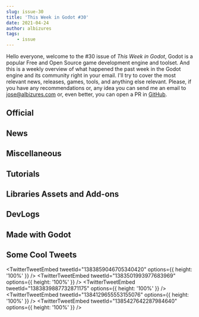 ```yaml
---
slug: issue-30
title: 'This Week in Godot #30'
date: 2021-04-24
author: albizures
tags:
	- issue
---
```


Hello everyone, welcome to the #30 issue of _This Week in Godot_, Godot is a popular Free and Open Source game development engine and toolset. And this is a weekly overview of what happened the past week in the Godot engine and its community right in your email. I'll try to cover the most relevant news, releases, games, tools, and anything else relevant. Please, if you have any recommendations or, any idea you can send me an email to jose@albizures.com or, even better, you can open a PR in [GitHub](https://github.com/albizures/ThisWeekInGodot).

## Official

<Card
	author="Godot Engine"
	link="https://godotengine.org/article/godot-3-3-has-arrived"
	label="Godot 3.3 has arrived, with a focus on optimization and reliability"
	description="All Godot contributors are delighted to release our latest milestone today, Godot 3.3, after more than 7 months of development!"
	publisher="Godot Engine"
	icon="https://godotengine.org/themes/godotengine/assets/favicon.png"
	cover="https://godotengine.org/storage/app/uploads/public/608/097/1a7/6080971a7203c431406770.png"
	date="2021-04-21T09:00:00.000Z"
/>

<Card
	author="Godot Engine"
	link="https://godotengine.org/article/godot-showcase-john-watson-gravity-ace"
	label="Godot Showcase - Gravity Ace developer talks about his experience"
	description="This week, we are interviewing John Watson about Gravity Ace, a 2D multi-directional gravity shooter. It was released in October 2020 in early access and is available on Windows and Linux."
	publisher="Godot Engine"
	icon="https://godotengine.org/themes/godotengine/assets/favicon.png"
	cover="https://godotengine.org/storage/app/uploads/public/607/b66/7e9/607b667e93a46491184773.png"
	date="2021-04-18T09:00:00.000Z"
/>

## News

<Card
	author="Nintendo Life"
	link="https://www.nintendolife.com/news/2021/04/oddventure_is_a_new_earthbound_and_undertale-inspired_rpg_coming_to_switch_in_2022"
	label="Oddventure Is A New EarthBound And Undertale-Inspired RPG Coming To Switch In 2022"
	description="“Set in a cursed fairytale world”"
	publisher="Nintendo Life"
	icon="https://images.nintendolife.com/site/icon/180x180.png"
	cover="https://images.nintendolife.com/2470c56aae468/1280x720.jpg"
	date="2021-04-23T10:30:00.000Z"
/>

<Card
	author="Liam Dawe"
	link="https://www.gamingonlinux.com/2021/04/godot-engine-33-is-out-with-plans-for-34-while-40-with-vulkan-is-still-in-progress"
	label="Godot Engine 3.3 is out with plans for 3.4 while 4.0 with Vulkan is still in progress"
	description="The free and open source game engine Godot Engine has a huge new feature release out, so big they had to change the version number and they have some big plans for long-term support."
	publisher="GamingOnLinux"
	icon="https://www.gamingonlinux.com/templates/default/images/icon.png"
	cover="https://www.gamingonlinux.com/uploads/tagline_gallery/godot.jpg"
	date="2021-04-22T08:31:17.000Z"
/>

<Card
	author="Gamefromscratch"
	link="https://youtu.be/lczBFRIjCMY"
	label="Godot 3.3 Released!"
	description="Great news Godot Users, Godot 3.3 is here, and it’s a pretty large release. Lets run through the new features in this video"
	publisher="YouTube"
	icon="https://www.youtube.com/s/desktop/b7e72d39/img/favicon_144.png"
	cover="https://i.ytimg.com/vi/lczBFRIjCMY/maxresdefault.jpg"
	date="2021-04-21T00:00:00.000Z"
/>

<Card
	author="CodingKaiju"
	link="https://youtu.be/OpwlD9sqkeM"
	label="Godot News"
	publisher="YouTube"
	icon="https://www.youtube.com/s/desktop/b7e72d39/img/favicon_144.png"
	cover="https://i.ytimg.com/vi/OpwlD9sqkeM/maxresdefault.jpg"
	date="2021-04-20T00:00:00.000Z"
/>

<Card
	author="Gonzalo Gutiérrez"
	link="https://godotes.com/issues/godot-3-3/"
	label="Godot V3.3 - The long awaited 3.3 update is finally here"
	description="Godot version 3.3 is finally here! in this post: Let’s take a look at the announcement, new features, and reactions. Also, a snippet for next week"
	publisher="Godot Notes"
	icon="https://godotes.com/content/images/2020/12/GodotesLogo2-3.svg"
	cover="https://godotes.com/content/images/2021/04/GodotxRepoxIssues-1.png"
	date="2021-04-23T23:26:28.000Z"
/>

## Miscellaneous

<Card
	author="SkanerSoft - Создание 3D Игр"
	link="https://youtu.be/zNyBxogs7ZE"
	label="Godot Engine 3.3 RELEASE. Новая стабильная версия игрового движка Godot Engine."
	description="Бесплатный урок курса “3D PRO” от ArtCraft: https://bit.ly/32z7sZJВ этом видео поговорим о новой стабильной версии игрового движка Godot Engine 3.3.Ранний до..."
	publisher="YouTube"
	icon="https://www.youtube.com/s/desktop/b7e72d39/img/favicon_144.png"
	cover="https://i.ytimg.com/vi/zNyBxogs7ZE/maxresdefault.jpg"
	date="2021-04-23T00:00:00.000Z"
/>

<Card
	author="GameDev Journey"
	link="https://youtu.be/4pgjFP6AKBw"
	label="2D Character Movement | 2D Character Animation | Godot vs Unity"
	description="In this video I compare how 2D movement and animation is done in Unity vs Godot. Unity makes use of an Animator State Machine, while Godot uses Sprite Frame..."
	publisher="YouTube"
	icon="https://www.youtube.com/s/desktop/b7e72d39/img/favicon_144.png"
	cover="https://i.ytimg.com/vi/4pgjFP6AKBw/maxresdefault.jpg"
	date="2021-04-20T00:00:00.000Z"
/>

<Card
	author="Gotm"
	link="https://youtu.be/2D7T93knO2A"
	label="It’s So Tiny, I’m Gonna Die! - Gotm.io Plays Your Games #18"
	description="Play the games at https://gotm.io/​ ! ! !Click “SHOW MORE” for more links and info"
	publisher="YouTube"
	icon="https://www.youtube.com/s/desktop/b7e72d39/img/favicon_144.png"
	cover="https://i.ytimg.com/vi/2D7T93knO2A/maxresdefault.jpg"
	date="2021-04-16T00:00:00.000Z"
/>

<Card
	author="CodingKaiju"
	link="https://youtu.be/aGNkkJelu0c"
	label="Godot 4.0 Occlusion Culling Q&A #shorts"
	description="A quick questions and answers regarding the new occlusion culling coming to Godot 4.0."
	publisher="YouTube"
	icon="https://www.youtube.com/s/desktop/b7e72d39/img/favicon_144.png"
	cover="https://i.ytimg.com/vi/aGNkkJelu0c/hqdefault.jpg"
	date="2021-04-21T00:00:00.000Z"
/>

<Card
	author="Bakenshake"
	link="https://itch.io/jam/godot-wild-jam-32/entries"
	label="Submissions to Godot Wild Jam #32"
	description="Welcome to the Godot Wild Jam which starts the second weekend of every month. "
	publisher="itch.io"
	icon="https://itch.io/favicon.ico"
	cover="https://img.itch.zone/aW1hZ2UyL2phbS8yOTg1NzMvNTM5OTY3Mi5wbmc=/508x254%23mb/Aozxc9.png"
/>

## Tutorials

<Card
	author="GDQuest"
	link="https://youtu.be/YiE9tcoCfhE"
	label="Create Your First Complete 3D Game with Godot"
	publisher="YouTube"
	icon="https://www.youtube.com/s/desktop/b7e72d39/img/favicon_144.png"
	cover="https://i.ytimg.com/vi/YiE9tcoCfhE/maxresdefault.jpg"
	date="2021-04-22T00:00:00.000Z"
/>

<Card
	author="NAD LABS"
	link="https://youtu.be/6YBBLkzRims"
	label="Vein Like Map Generation In Godot"
	description="Just a video explaining how to procedurally generate vein-like maps.Code from the project right here"
	publisher="YouTube"
	icon="https://www.youtube.com/s/desktop/b7e72d39/img/favicon_144.png"
	cover="https://i.ytimg.com/vi/6YBBLkzRims/maxresdefault.jpg"
	date="2021-04-22T00:00:00.000Z"
/>

<Card
	author="jmbiv"
	link="https://youtu.be/XHbrKdsZrxY"
	label="How to Change Scenes in Godot (Building a Level Switcher #1)"
	description="In this video you’ll learn how to change scenes in Godot by building a level switcher that can change scenes in a dynamic, robust way that is also easy to ex..."
	publisher="YouTube"
	icon="https://www.youtube.com/s/desktop/b7e72d39/img/favicon_144.png"
	cover="https://i.ytimg.com/vi/XHbrKdsZrxY/maxresdefault.jpg"
	date="2021-04-22T00:00:00.000Z"
/>

<Card
	author="John Ivess"
	link="https://youtu.be/WNF8U_ogrL8"
	label="Pathfinding with Navigation2D in Godot #2 (Adding Line of Sight)"
	description="In the second episode of this mini-series, I’ll cover making the Line of Sight, which allows you to detect a player within a certain range and this way react..."
	publisher="YouTube"
	icon="https://www.youtube.com/s/desktop/b7e72d39/img/favicon_144.png"
	cover="https://i.ytimg.com/vi/WNF8U_ogrL8/maxresdefault.jpg"
	date="2021-04-21T00:00:00.000Z"
/>

<Card
	author="LJ MIRANDA"
	link="https://ljvmiranda921.github.io/notebook/2021/04/19/godot-nodes-and-scenes/"
	label="What are Nodes and Scenes in Godot? A cooking perspective"
	description="Getting around these concepts was my first barrier in learning Godot. Let me try to explain Nodes and Scenes by comparing it to cooking!"
	publisher="Lj Miranda"
	icon="https://ljvmiranda921.github.io/assets/favicon.ico"
	cover="https://ljvmiranda921.github.io/assets/png/godot-cooking/HeaderImage.png"
	date="2021-04-19T00:00:00.000Z"
/>

<Card
	author="The DevDocs"
	link="https://youtu.be/lmzjiMh6LLs"
	label="How to create a “Falling Leaves” Effect in less than 5 MINUTES (Godot)"
	description="A simple tutorial using Godot’s Particles2D node to create a falling leaves effect.MUSIC CREDITS:Music Credit: LAKEY INSPIREDTrack Name: “Distant”Music By: L..."
	publisher="YouTube"
	icon="https://www.youtube.com/s/desktop/b7e72d39/img/favicon_144.png"
	cover="https://i.ytimg.com/vi/lmzjiMh6LLs/maxresdefault.jpg"
	date="2021-04-21T00:00:00.000Z"
/>

<Card
	author="Davies"
	link="https://youtu.be/sSfSX7XSxWM"
	label="Godot shooter platformer series | Part 3 player gun and screenshake"
	publisher="YouTube"
	icon="https://www.youtube.com/s/desktop/b7e72d39/img/favicon_144.png"
	cover="https://i.ytimg.com/vi/sSfSX7XSxWM/maxresdefault.jpg"
	date="2021-04-19T00:00:00.000Z"
/>

<Card
	author="Age of Asparagus"
	link="https://youtu.be/6uWM7tywBVU"
	label="Make a 3D Top Down Shooter with Godot - Part 2.3 Color Variations"
	description="By the end of this video we’ll be able to set a foreground color and a background color and have the obstacles colored on a gradient between them. At first ..."
	publisher="YouTube"
	icon="https://www.youtube.com/s/desktop/b7e72d39/img/favicon_144.png"
	cover="https://i.ytimg.com/vi/6uWM7tywBVU/maxresdefault.jpg"
	date="2021-04-18T00:00:00.000Z"
/>

<Card
	author="NAD LABS"
	link="https://youtu.be/Ct6rrWr8KmM"
	label="How to Procedurally Generate Rooms in Godot’s Tilemap"
	description="Just a video explaining how to procedurally generate rooms in Godot.Code from the project right here"
	publisher="YouTube"
	icon="https://www.youtube.com/s/desktop/b7e72d39/img/favicon_144.png"
	cover="https://i.ytimg.com/vi/Ct6rrWr8KmM/hqdefault.jpg"
	date="2021-04-20T00:00:00.000Z"
/>

<Card
	author="The DevDocs"
	link="https://youtu.be/zv5fB9LZl2M"
	label="How to add sound effects in less than ONE MINUTE (Godot)"
	description="Simple tutorial for adding sound effects quickly in Godot."
	publisher="YouTube"
	icon="https://www.youtube.com/s/desktop/b7e72d39/img/favicon_144.png"
	cover="https://i.ytimg.com/vi/zv5fB9LZl2M/maxresdefault.jpg"
	date="2021-04-20T00:00:00.000Z"
/>

<Card
	author="rayuse rp"
	link="https://youtu.be/pDM0YmZHzO0"
	label="How To Make A Dedicated Server Multiplayer Game in Godot | Music & SFX"
	description="In this video, I will show you how to make our multiplayer game play music and sfx. So I will be showing you how to create a simple sound effect (sfx) for th..."
	publisher="YouTube"
	icon="https://www.youtube.com/s/desktop/b7e72d39/img/favicon_144.png"
	cover="https://i.ytimg.com/vi/pDM0YmZHzO0/maxresdefault.jpg"
	date="2021-04-19T00:00:00.000Z"
/>

<Card
	author="Vegard Beider"
	link="https://youtu.be/3gH5wJfFsWU"
	label="Godot - Shared outline between multiple objects"
	description="In this mini “tutorial” I show you how you can create a shared outline between multiple objects. This is not really a step by step tutorial, this assumes you..."
	publisher="YouTube"
	icon="https://www.youtube.com/s/desktop/b7e72d39/img/favicon_144.png"
	cover="https://i.ytimg.com/vi/3gH5wJfFsWU/maxresdefault.jpg"
	date="2021-04-19T00:00:00.000Z"
/>

<Card
	author="jmbiv"
	link="https://youtu.be/YyIpug_xD1E"
	label="Items and Autoload Scripts (Godot Retro Text Adventure Tutorial #10)"
	description="In this tutorial you will learn how to add items to your retro text adventure game in Godot. We’ll create custom item resources (similar to exits), and learn..."
	publisher="YouTube"
	icon="https://www.youtube.com/s/desktop/b7e72d39/img/favicon_144.png"
	cover="https://i.ytimg.com/vi/YyIpug_xD1E/maxresdefault.jpg"
	date="2021-04-19T00:00:00.000Z"
/>

<Card
	author="iaknihs"
	link="https://youtu.be/aQijbKFvzEk"
	label="Godot Tutorial — Text Position Helper Thingy (as often seen on touch devices)"
	description="Whatever that draggable input-aid blip thing is called. You see it on Android and other mobile devices all the time to make it easier to precisely position y..."
	publisher="YouTube"
	icon="https://www.youtube.com/s/desktop/b7e72d39/img/favicon_144.png"
	cover="https://i.ytimg.com/vi/aQijbKFvzEk/maxresdefault.jpg"
	date="2021-04-22T00:00:00.000Z"
/>

<Card
	author="Drew Conley"
	link="https://youtu.be/-LCBgGK-BAk"
	label="4 Techniques for Troubleshooting Godot code"
	description="In this beginner tutorial, we walk through 4 detailed techniques for getting to the bottom of code related bugs in Godot projects. We cover printing to the O..."
	publisher="YouTube"
	icon="https://www.youtube.com/s/desktop/b7e72d39/img/favicon_144.png"
	cover="https://i.ytimg.com/vi/-LCBgGK-BAk/maxresdefault.jpg"
	date="2021-04-07T00:00:00.000Z"
/>

## Libraries Assets and Add-ons

<Card
	author="imjp94"
	link="https://godotengine.org/asset-library/asset/817"
	label="gd-YAFSM(Finite State Machine)"
	description="Designer-friendly Finite State Machine implemented in '§Godotic' way"
	publisher="Godot Asset Library"
	icon="https://godotengine.org/themes/godotengine/assets/favicon.png"
	cover="https://raw.githubusercontent.com/imjp94/gd-YAFSM/master/icon.png"
	date="2021-04-18"
/>

<Card
	author="extrawurst"
	link="https://github.com/extrawurst/godot-ios-impact-plugin"
	label="godot-ios-impact-plugin"
	description="Provides access to the UIImpactFeedbackGenerator api for haptic impacts that are more precise than regular vibration."
	publisher="GitHub"
	icon="https://github.com/windows-tile.png"
	cover="https://opengraph.githubassets.com/eeb2495bdaeda8f5ec864d94d8da9d7b98dae584d9b32165cc73aafbc8e4bb8e/extrawurst/godot-ios-impact-plugin"
	date="2021-04-23T09:00:00.000Z"
/>

<Card
	author="Gramps"
	link="https://github.com/Gramps/GodotSteam"
	label="GodotSteam for Godot Engine"
	description="Steam API for the Godot game engine"
	publisher="GitHub"
	icon="https://github.com/windows-tile.png"
	cover="https://opengraph.githubassets.com/fb45681a9eaa2433f7842d79582740e7897fe80bbbcbb23a7aafde1766f620a6/Gramps/GodotSteam"
	date="2021-04-23T09:00:00.000Z"
/>

<Card
	author="arlez80"
	link="https://godotshaders.com/shader/sonar-effect-shader/"
	label="Sonar Effect Shader - Godot Shaders"
	description="Sonar Effect Shader."
	publisher="Godot Shaders"
	icon="https://godotshaders.com/wp-content/uploads/2021/01/favicon.png"
	cover="https://godotshaders.com/wp-content/uploads/2021/01/ssss.png"
	date="2021-04-20T11:53:24.000Z"
/>

<Card
	author="tcmug"
	link="https://godotshaders.com/shader/retro-dither/"
	label="Retro dither - Godot Shaders"
	description="A dithering shader for rendering retro polygonal meshes. This is..."
	publisher="Godot Shaders"
	icon="https://godotshaders.com/wp-content/uploads/2021/01/favicon.png"
	cover="https://godotshaders.com/wp-content/uploads/2021/01/Screenshot-from-2021-04-19-12-01-08.png"
	date="2021-04-19T13:44:54.000Z"
/>

<Card
	author="2shady4u"
	link="https://godotengine.org/asset-library/asset/444"
	label="Godot SQLite"
	description="GDNative wrapper for SQLite (Godot 3.2+), making it possible to use SQLite databases as data storage in all your future games."
	publisher="Godot Asset Library"
	icon="https://godotengine.org/themes/godotengine/assets/favicon.png"
	cover="https://raw.githubusercontent.com/2shady4u/godot-sqlite/master/icon/godot-sqlite-icon-256x256.png"
	date="2021-04-24"
/>

<Card
	author="Jeremi Biernacki"
	link="https://rakugoteam.github.io/"
	label="Rakugo"
	description="Combo of Addon and Template to create visual novels in Godot inspired by Ren'Py"
	publisher="Rakugo"
	icon="https://rakugoteam.github.io/favicon.ico"
	cover="https://img.itch.zone/aW1hZ2UvODQxNTg3LzQ3MTg2NzIucG5n/original/IWLcUQ.png"
/>

<Card
	author="Andrii Doroshenko"
	link="https://goostengine.github.io/"
	label="Goost"
	description="A general-purpose, extensible and customizable C++ extension for Godot Engine."
	publisher="Goost"
	icon="https://goostengine.github.io/assets/img/logo.svg"
	cover="https://goostengine.github.io/assets/img/logo.svg"
/>

## DevLogs

<Card
	author="Smash Farm"
	link="https://youtu.be/9AXc0lgWnxU"
	label="Indie game devlog 1 | I’m making a game!"
	description="Time to make a new game!"
	publisher="YouTube"
	icon="https://www.youtube.com/s/desktop/b7e72d39/img/favicon_144.png"
	cover="https://i.ytimg.com/vi/9AXc0lgWnxU/maxresdefault.jpg"
	date="2021-04-21T00:00:00.000Z"
/>

<Card
	author="Cooks"
	link="https://youtu.be/mnwfC99rAk8"
	label="Godot Devlog #1 - Shroom in space??!!?"
	description="A mushroom in space nani what?!?!"
	publisher="YouTube"
	icon="https://www.youtube.com/s/desktop/b7e72d39/img/favicon_144.png"
	cover="https://i.ytimg.com/vi/mnwfC99rAk8/maxresdefault.jpg"
	date="2021-04-21T00:00:00.000Z"
/>

<Card
	author="Jonah Devs"
	link="https://youtu.be/Ank-3h9oWuM"
	label="Making NPC Slimes bounce | Godot 2D RPG Devlog"
	description="In this installment, we give our slimes an overhaul to the way they move around. And they can finally stash their water at home"
	publisher="YouTube"
	icon="https://www.youtube.com/s/desktop/b7e72d39/img/favicon_144.png"
	cover="https://i.ytimg.com/vi/Ank-3h9oWuM/maxresdefault.jpg"
	date="2021-04-17T00:00:00.000Z"
/>

<Card
	author="assasin gamer"
	link="https://youtu.be/P4MwPrfXl9Q"
	label="Soul Bound Devlog_1"
	description="Hello YouTube! My name is Justin and I make games for fun. If you like todays dev log please like share with your friends and also dint forget to subscribe i..."
	publisher="YouTube"
	icon="https://www.youtube.com/s/desktop/b7e72d39/img/favicon_144.png"
	cover="https://i.ytimg.com/vi/P4MwPrfXl9Q/hqdefault.jpg"
	date="2021-04-18T00:00:00.000Z"
/>

<Card
	author="PlayWithFurcifer"
	link="https://youtu.be/P9oRilCXYTs"
	label="Name Reveal, Many New Enemies And Spells! - Indie Game Devlog #4"
	description="We have chosen the final name of our Godot engine game! This week, we added a ton of enemies and spells. Also, we upgraded the older enemies with a cool mech..."
	publisher="YouTube"
	icon="https://www.youtube.com/s/desktop/b7e72d39/img/favicon_144.png"
	cover="https://i.ytimg.com/vi/P9oRilCXYTs/maxresdefault.jpg"
	date="2021-04-18T00:00:00.000Z"
/>

<Card
	author="John Watson"
	link="https://youtu.be/O2OCJEeD-uY"
	label="Gravity Ace Devlog: Creating a Fixed Joint in Godot Engine"
	description="The standard 2D physics joints in Godot allow free rotation around the joint. This short tutorial shows how to convert a PinJoint2D into a Fixed Joint that w..."
	publisher="YouTube"
	icon="https://www.youtube.com/s/desktop/b7e72d39/img/favicon_144.png"
	cover="https://i.ytimg.com/vi/O2OCJEeD-uY/maxresdefault.jpg"
	date="2021-04-19T00:00:00.000Z"
/>

<Card
	author="NimbleBeasts"
	link="https://store.steampowered.com/news/app/1492610/view/4853167442592336217"
	label="Moonshot - The Great Espionage - Devlog: Beta 1 - Steam News"
	description="Hello, good news everyone! We haven’t posted in a while, but there’s a reason for that: Beta 1 is now available."
	publisher="Steam"
	icon="https://store.steampowered.com/favicon.ico"
	cover="https://cdn.akamai.steamstatic.com/steamcommunity/public/images/clans/39304417/4bd108ee7fda1efca94acf93b933621f5e8df732.png"
	date="2021-04-17T10:50:38.000Z"
/>

<Card
	author="Stupid Game Experiments"
	link="https://youtu.be/s6hhaiFC2y4"
	label="SH++ Better than Cat Puke - Unity vs Unreal vs Godot Devlog"
	description="One Minute Devlog - Getting started building the level design system for SH++ being simultaneously developed in Unity, Unreal, and GodotLink to the game page..."
	publisher="YouTube"
	icon="https://www.youtube.com/s/desktop/b7e72d39/img/favicon_144.png"
	cover="https://i.ytimg.com/vi/s6hhaiFC2y4/maxresdefault.jpg"
	date="2021-04-23T00:00:00.000Z"
/>

## Made with Godot

<Card
	author="Louie Waynward"
	link="https://store.steampowered.com/app/1565500/Somewhere_in_a_Clay_Nowhere/"
	label="Somewhere in a Clay Nowhere"
	description="An exploration-based language decoding game made out of clay!"
	publisher="Steam"
	icon="https://store.steampowered.com/favicon.ico"
	cover="https://cdn.akamai.steamstatic.com/steam/apps/1565500/capsule_616x353.jpg?t=1618249351"
/>

<Card
	author="Ivan Voirol"
	link="https://ivanvoirol.itch.io/too-fast"
	label="TOO FAST"
	description="Avoid traffic with this one simple trick!"
	publisher="itch.io"
	icon="https://img.itch.zone/aW1nLzU3NTY4NzcucG5n/32x32%23/NTR2J8.png"
	cover="https://img.itch.zone/aW1nLzU3NTY4NzcucG5n/original/md%2FwTY.png"
	date="2021-04-22T16:33:55.930Z"
/>

<Card
	author="Pixel Frog"
	link="https://pixelfrog-assets.itch.io/pixel-adventure-1"
	label="Pixel Adventure"
	description="Assets for a fun Platform Adventure"
	publisher="itch.io"
	icon="https://img.itch.zone/aW1nLzI1MzgxMjIucG5n/32x32%23/aEZTOr.png"
	cover="https://img.itch.zone/aW1nLzI1MzgxMjIucG5n/original/xx%2BcXh.png"
/>

<Card
	author="Fer"
	link="https://fergonzalez.itch.io/final-10"
	label="Final-10"
	description="A bullet hell where you fight procedurally generated bosses every 10 seconds"
	publisher="itch.io"
	icon="https://img.itch.zone/aW1nLzU3MjYwMjEucG5n/32x32%23/xWDIuH.png"
	cover="https://img.itch.zone/aW1nLzU3MjYwMjEucG5n/original/qdeBIO.png"
	date="2021-04-22T16:33:58.752Z"
/>

<Card
	author="maybell🌻"
	link="https://maybell.itch.io/satryn"
	label="Satryn"
	description="a chaotic, infinite twin stick shooty ✨"
	publisher="itch.io"
	icon="https://img.itch.zone/aW1nLzU0NTUwNDgucG5n/32x32%23/%2Fdyy%2BF.png"
	cover="https://img.itch.zone/aW1nLzU0NjY4NDAucG5n/original/oZA2aF.png"
	date="2021-04-21T16:34:00.341Z"
/>

<Card
	author="TRy Dev"
	link="https://trydev.itch.io/7-turns-to-drown"
	label="7 Turns to Drown"
	description="Turn based platformer"
	publisher="itch.io"
	icon="https://img.itch.zone/aW1nLzU2ODc1ODMucG5n/32x32%23/iaMK0o.png"
	cover="https://img.itch.zone/aW1nLzU2ODc1ODMucG5n/original/OuTups.png"
	date="2021-04-19T16:34:02.053Z"
/>

<Card
	author="730"
	link="https://730.itch.io/red-bumblebee-gaiden"
	label="Red Bumblebee Gaiden"
	description="Hot blooded bullet hell shoot ’em up! Rid the Japanese seas of the Kaiju threat!"
	publisher="itch.io"
	icon="https://img.itch.zone/aW1nLzU3NTU3OTAucG5n/32x32%23/i9nbMB.png"
	cover="https://img.itch.zone/aW1nLzU3NTU3OTAucG5n/original/D132cF.png"
	date="2021-04-23T23:34:03.433Z"
/>

<Card
	author="Tossu"
	link="https://tossu.itch.io/bombom"
	label="Bombom"
	description="It's just a simple 2D platformer, feedback is greatly appreciated."
	publisher="itch.io"
	icon="https://img.itch.zone/aW1nLzU2Nzg5MDgucG5n/32x32%23/t3qs%2FW.png"
	cover="https://img.itch.zone/aW1nLzU2Nzg5MDgucG5n/original/qMd5s7.png"
	date="2021-04-23T16:34:04.961Z"
/>

<Card
	author="Deep-Fold"
	link="https://deep-fold.itch.io/deca-shot"
	label="Decashot"
	description="10 seconds, 1 level, can you do it?"
	publisher="itch.io"
	icon="https://img.itch.zone/aW1nLzU3MzkyMzYucG5n/32x32%23/yQn7bW.png"
	cover="https://img.itch.zone/aW1nLzU3Mzg3OTIucG5n/original/jfjih6.png"
	date="2021-04-24T09:34:06.253Z"
/>

<Card
	author="Gerhard Atze"
	link="https://gerhard-atze.itch.io/zombrero"
	label="Zombrero"
	description="A lone gunman defending his last stand in the desert heat"
	publisher="itch.io"
	icon="https://img.itch.zone/aW1nLzU2ODg5NDkucG5n/32x32%23/OBiYOK.png"
	cover="https://img.itch.zone/aW1nLzU2ODg5NDkucG5n/original/ZnV8Db.png"
	date="2021-04-23T16:34:07.543Z"
/>

<Card
	author="MyasNick"
	link="https://myasnick.itch.io/lastrun"
	label="Last Run: Loot Your Deck!"
	description="Deck Looter Card Crawler"
	publisher="itch.io"
	icon="https://img.itch.zone/aW1nLzU3NDAxMTIuanBn/32x32%23/eo714E.jpg"
	cover="https://img.itch.zone/aW1nLzU3NDAxMTIuanBn/original/Bhvdc9.jpg"
	date="2021-04-23T16:34:09.086Z"
/>

<Card
	author="Prime Cubicle"
	link="https://prime-cubicle.itch.io/cabochon"
	label="Cabochon"
	description="Collect the seven gems to proceed to the next level. Many dangers that lurk below the surface of the earth."
	publisher="itch.io"
	icon="https://img.itch.zone/aW1nLzU2OTMxNTMucG5n/32x32%23/zZp3Bg.png"
	cover="https://img.itch.zone/aW1nLzU2OTMxNTMucG5n/original/R0ArqX.png"
	date="2021-04-22T16:34:10.644Z"
/>

<Card
	author="Aether95"
	link="https://aether95.itch.io/gwj32-7"
	label="7minutes"
	description="Seven minutes to find your equipment and power up."
	publisher="itch.io"
	icon="https://img.itch.zone/aW1nLzU3MDEyODIucG5n/32x32%23/Yt0Ekn.png"
	cover="https://img.itch.zone/aW1nLzU3MDEyODIucG5n/original/RJKybU.png"
	date="2021-04-21T16:34:12.189Z"
/>

<Card
	author="Lefumis"
	link="https://lefumis.itch.io/saveen"
	label="Save’en"
	description="A short puzzle game about friendship and adventure."
	publisher="itch.io"
	icon="https://img.itch.zone/aW1nLzU2OTA2OTQucG5n/32x32%23/Y7ZKs7.png"
	cover="https://img.itch.zone/aW1nLzU2OTA1NDEucG5n/original/cB2Z4I.png"
	date="2021-04-24T14:34:13.812Z"
/>

<Card
	author="edforx"
	link="https://edforx.itch.io/akio"
	label="Akio"
	description="In a land, distant and forbidden, there is a samurai called Akio."
	publisher="itch.io"
	icon="https://img.itch.zone/aW1nLzU3MDcxOTMucG5n/32x32%23/F%2FqryE.png"
	cover="https://img.itch.zone/aW1nLzU3MDcxOTMucG5n/original/wGV35i.png"
	date="2021-04-20T16:34:15.024Z"
/>

## Some Cool Tweets

<TwitterTweetEmbed tweetId="1383859046705340420" options={{ height: '100%' }} />
<TwitterTweetEmbed tweetId="1383501993977683969" options={{ height: '100%' }} />
<TwitterTweetEmbed tweetId="1383839887732871175" options={{ height: '100%' }} />
<TwitterTweetEmbed tweetId="1384129655553155076" options={{ height: '100%' }} />
<TwitterTweetEmbed tweetId="1385427642287984640" options={{ height: '100%' }} />
